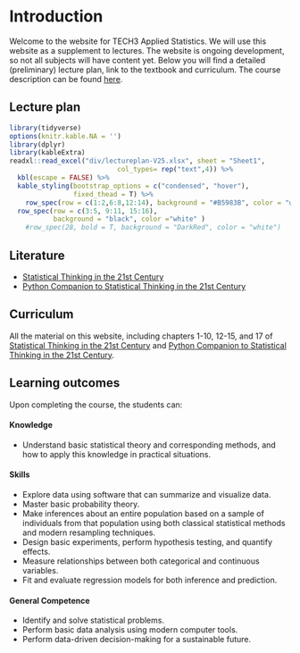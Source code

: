 # Introduction {.unnumbered}

Welcome to the website for TECH3 Applied Statistics. We will use this website as a supplement to lectures. The website is ongoing development, so not all subjects will have content yet. Below you will find a detailed (preliminary) lecture plan, link to the textbook and curriculum. The course description can be found [here](https://www.nhh.no/en/courses/applied-statistics/).

## Lecture plan

```r
library(tidyverse)
options(knitr.kable.NA = '')
library(dplyr)
library(kableExtra)
readxl::read_excel("div/lectureplan-V25.xlsx", sheet = "Sheet1",
                           col_types= rep("text",4)) %>% 
  kbl(escape = FALSE) %>%
  kable_styling(bootstrap_options = c("condensed", "hover"),
                fixed_thead = T) %>%
    row_spec(row = c(1:2,6:8,12:14), background = "#B5983B", color = "white") %>%
  row_spec(row = c(3:5, 9:11, 15:16), 
           background = "black", color ="white" )
    #row_spec(28, bold = T, background = "DarkRed", color = "white")

```

## Literature

-   [Statistical Thinking in the 21st Century](https://statsthinking21.github.io/statsthinking21-core/index.html)
-   [Python Companion to Statistical Thinking in the 21st Century](https://statsthinking21.github.io/statsthinking21-python/index.html)

## Curriculum

All the material on this website, including chapters 1-10, 12-15, and 17 of [Statistical Thinking in the 21st Century](https://statsthinking21.github.io/statsthinking21-core/index.html) and [Python Companion to Statistical Thinking in the 21st Century](https://statsthinking21.github.io/statsthinking21-python/index.html).

## Learning outcomes

Upon completing the course, the students can:

#### Knowledge

-   Understand basic statistical theory and corresponding methods, and how to apply this knowledge in practical situations.

#### Skills

-   Explore data using software that can summarize and visualize data.
-   Master basic probability theory.
-   Make inferences about an entire population based on a sample of individuals from that population using both classical statistical methods and modern resampling techniques.
-   Design basic experiments, perform hypothesis testing, and quantify effects.
-   Measure relationships between both categorical and continuous variables.
-   Fit and evaluate regression models for both inference and prediction.

#### General Competence

-   Identify and solve statistical problems.
-   Perform basic data analysis using modern computer tools.
-   Perform data-driven decision-making for a sustainable future.
